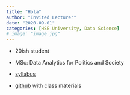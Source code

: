 ```yaml
---
title: "Hola"
author: "Invited Lecturer"
date: "2020-09-01"
categories: [HSE University, Data Science]
# image: "image.jpg"
---
```


-   20ish student

-   MSc: Data Analytics for Politics and Society

-   [syllabus](https://docs.google.com/document/d/1NndI5iMiHmthjEwwhlGKr2xaSXmZVx9_DqqGtMjAbiA/edit?usp=sharing)

-   [github](https://github.com/vvseva/DS_DAPS) with class materials
